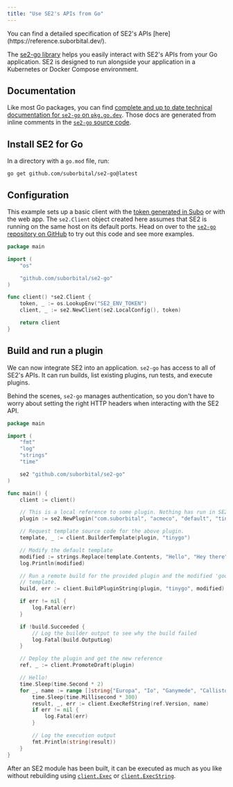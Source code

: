 ```yaml
---
title: "Use SE2's APIs from Go"
---
```


<Note>
  You can find a detailed specification of SE2's APIs
  [here](https://reference.suborbital.dev/).
</Note>

The [se2-go library](https://github.com/suborbital/se2-go) helps you easily interact with SE2's APIs from your Go application. SE2 is designed to run alongside your application in a Kubernetes or Docker Compose environment.

## Documentation[](#documentation 'Direct link to heading')

Like most Go packages, you can find [complete and up to date technical documentation for `se2-go` on `pkg.go.dev`](https://pkg.go.dev/github.com/suborbital/se2-go#section-readme). Those docs are generated from inline comments in the [`se2-go` source code](https://github.com/suborbital/se2-go).

## Install SE2 for Go

In a directory with a `go.mod` file, run:

```
go get github.com/suborbital/se2-go@latest
```

## Configuration

This example sets up a basic client with the [token generated in Subo](/open-source/subo.md) or with the web app. The `se2.Client` object created here assumes that SE2 is running on the same host on its default ports. Head on over to the [`se2-go` repository on GitHub](https://github.com/suborbital/se2-go/blob/main/examples) to try out this code and see more examples.

```go client.go
package main

import (
    "os"

    "github.com/suborbital/se2-go"
)

func client() *se2.Client {
    token, _ := os.LookupEnv("SE2_ENV_TOKEN")
    client, _ := se2.NewClient(se2.LocalConfig(), token)

    return client
}
```

## Build and run a plugin[](#build-and-run-a-plugin 'Direct link to heading')

We can now integrate SE2 into an application. `se2-go` has access to all of SE2's APIs. It can run builds, list existing plugins, run tests, and execute plugins.

Behind the scenes, `se2-go` manages authentication, so you don't have to worry about setting the right HTTP headers when interacting with the SE2 API.

```go main.go
package main

import (
    "fmt"
    "log"
    "strings"
    "time"

    se2 "github.com/suborbital/se2-go"
)

func main() {
    client := client()

    // This is a local reference to some plugin. Nothing has run in SE2 at this point.
    plugin := se2.NewPlugin("com.suborbital", "acmeco", "default", "tinygo-hey")

    // Request template source code for the above plugin.
    template, _ := client.BuilderTemplate(plugin, "tinygo")

    // Modify the default template
    modified := strings.Replace(template.Contents, "Hello", "Hey there", 1)
    log.Println(modified)

    // Run a remote build for the provided plugin and the modified 'goodbye world'
    // template.
    build, err := client.BuildPluginString(plugin, "tinygo", modified)

    if err != nil {
        log.Fatal(err)
    }

    if !build.Succeeded {
        // Log the builder output to see why the build failed
        log.Fatal(build.OutputLog)
    }

    // Deploy the plugin and get the new reference
    ref, _ := client.PromoteDraft(plugin)

    // Hello!
    time.Sleep(time.Second * 2)
    for _, name := range []string{"Europa", "Io", "Ganymede", "Callisto"} {
        time.Sleep(time.Millisecond * 300)
        result, _, err := client.ExecRefString(ref.Version, name)
        if err != nil {
            log.Fatal(err)
        }

        // Log the execution output
        fmt.Println(string(result))
    }
}
```

After an SE2 module has been built, it can be executed as much as you like without rebuilding using [`client.Exec`](https://pkg.go.dev/github.com/suborbital/se2-go#Client.Exec) or [`client.ExecString`](https://pkg.go.dev/github.com/suborbital/se2-go#Client.ExecString).
